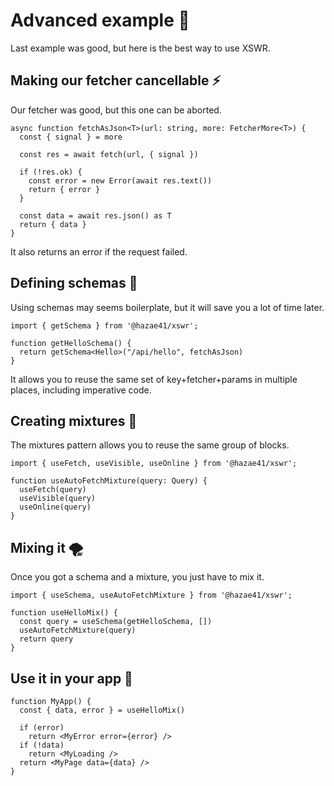 # Advanced example 🗿

Last example was good, but here is the best way to use XSWR.

## Making our fetcher cancellable ⚡️

Our fetcher was good, but this one can be aborted.

```tsx
async function fetchAsJson<T>(url: string, more: FetcherMore<T>) {
  const { signal } = more

  const res = await fetch(url, { signal })

  if (!res.ok) {
    const error = new Error(await res.text())
    return { error }
  }

  const data = await res.json() as T
  return { data }
}
```

It also returns an error if the request failed.

## Defining schemas 📐

Using schemas may seems boilerplate, but it will save you a lot of time later.

```tsx
import { getSchema } from '@hazae41/xswr';

function getHelloSchema() {
  return getSchema<Hello>("/api/hello", fetchAsJson)
}
```

It allows you to reuse the same set of key+fetcher+params in multiple places, including imperative code.

## Creating mixtures 🧪

The mixtures pattern allows you to reuse the same group of blocks.

```tsx
import { useFetch, useVisible, useOnline } from '@hazae41/xswr';

function useAutoFetchMixture(query: Query) {
  useFetch(query)
  useVisible(query)
  useOnline(query)
}
```

## Mixing it 🌪

Once you got a schema and a mixture, you just have to mix it.

```tsx
import { useSchema, useAutoFetchMixture } from '@hazae41/xswr';

function useHelloMix() {
  const query = useSchema(getHelloSchema, [])
  useAutoFetchMixture(query)
  return query
}
```

## Use it in your app 🚀

```tsx
function MyApp() {
  const { data, error } = useHelloMix()

  if (error)
    return <MyError error={error} />
  if (!data)
    return <MyLoading />
  return <MyPage data={data} />
}
```